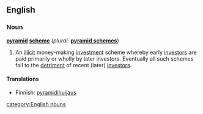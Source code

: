 ==English==
{{wikipedia}}

===Noun===
'''[[pyramid]] [[scheme]]'''  (''plural:'' '''[[pyramid schemes]]''')
# An [[illicit]] money-making [[investment]] scheme whereby early [[investors]] are paid primarily or wholly by later investors.  Eventually all such schemes fail to the [[detriment]] of recent (later) [[investors]].

====Translations====
*Finnish: [[pyramidihuijaus]]

[[category:English nouns]]